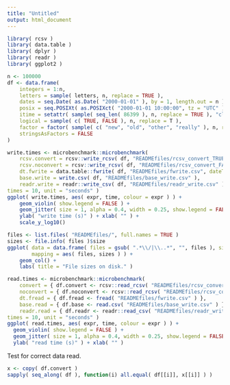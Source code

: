 ```yaml
---
title: "Untitled"
output: html_document
---
```


```r
library( rcsv )
library( data.table )
library( dplyr )
library( readr )
library( ggplot2 )
```


```r
n <- 100000
df <- data.frame(
    integers = 1:n,
    letters = sample( letters, n, replace = TRUE ),
    dates = seq.Date( as.Date( "2000-01-01" ), by = 1, length.out = n ),
    posix = seq.POSIXt( as.POSIXct( "2000-01-01 10:00:00", tz = "UTC" ), by = 1000, length.out = n ),
    itime = setattr( sample( seq_len( 86399 ), n, replace = TRUE ), "class", "ITime" ),
    logical = sample( c( TRUE, FALSE ), n, replace = T ),
    factor = factor( sample( c( "new", "old", "other", "really" ), n, replace = TRUE ) ),
    stringsAsFactors = FALSE
)
```

```r
write.times <- microbenchmark::microbenchmark(
    rcsv.convert = rcsv::write_rcsv( df, "READMEfiles/rcsv_convert_TRUE.rcsv", strings.convert = TRUE ),
    rcsv.noconvert = rcsv::write_rcsv( df, "READMEfiles/rcsv_convert_FALSE.rcsv", strings.convert = FALSE ),
    dt.fwrite = data.table::fwrite( df, "READMEfiles/fwrite.csv", dateTimeAs = "write.csv" ),
    base.write = write.csv( df, "READMEfiles/base_write.csv" ),
    readr.write = readr::write_csv( df, "READMEfiles/readr_write.csv" ),
times = 10, unit = "seconds" )
ggplot( write.times, aes( expr, time, colour = expr ) ) +
    geom_violin( show.legend = FALSE ) +
    geom_jitter( size = 1, alpha = 0.4, width = 0.25, show.legend = FALSE ) +
    ylab( "write time (s)" ) + xlab( "" ) +
    scale_y_log10()
```

```r
files <- list.files( "READMEfiles/", full.names = TRUE )
sizes <- file.info( files )$size
ggplot( data = data.frame( files = gsub( ".*\\/|\\..*", "", files ), size = sizes ),
        mapping = aes( files, sizes ) ) +
    geom_col() +
    labs( title = "File sizes on disk." )
```

```r
read.times <- microbenchmark::microbenchmark(
    convert = { df.convert <- rcsv::read_rcsv( "READMEfiles/rcsv_convert_TRUE.rcsv" ) },
    noconvert = { df.noconvert <- rcsv::read_rcsv( "READMEfiles/rcsv_convert_FALSE.rcsv" ) },
    dt.fread = { df.fread <- fread( "READMEfiles/fwrite.csv" ) },
    base.read = { df.base <- read.csv( "READMEfiles/base_write.csv" ) },
    readr.read = { df.readr <- readr::read_csv( "READMEfiles/readr_write.csv" ) },
times = 10, unit = "seconds" )
ggplot( read.times, aes( expr, time, colour = expr ) ) +
  geom_violin( show.legend = FALSE ) +
  geom_jitter( size = 1, alpha = 0.4, width = 0.25, show.legend = FALSE ) +
  ylab( "read time (s)" ) + xlab( "" )
```

Test for correct data read.
```r
x <- copy( df.convert )
sapply( seq_along( df ), function(i) all.equal( df[[i]], x[[i]] ) )
```

